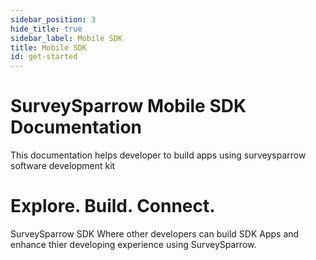 ```yaml
---
sidebar_position: 3
hide_title: true
sidebar_label: Mobile SDK
title: Mobile SDK
id: get-started
---
```



# SurveySparrow Mobile SDK Documentation
This documentation helps developer to build apps using surveysparrow software development kit
# **Explore.** **Build.** **Connect.**

 SurveySparrow SDK Where other developers can build SDK Apps and enhance thier developing experience using SurveySparrow.